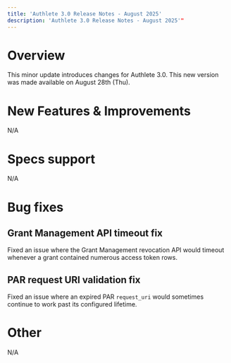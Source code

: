 ```yaml
---
title: 'Authlete 3.0 Release Notes - August 2025'
description: 'Authlete 3.0 Release Notes - August 2025'"
---
```


# Overview

This minor update introduces changes for Authlete 3.0.
This new version was made available on August 28th (Thu).

# New Features & Improvements

N/A

# Specs support

N/A

# Bug fixes

## Grant Management API timeout fix

Fixed an issue where the Grant Management revocation API would timeout whenever a grant contained numerous access token rows.

## PAR request URI validation fix

Fixed an issue where an expired PAR `request_uri` would sometimes continue to work past its configured lifetime.

# Other

N/A
